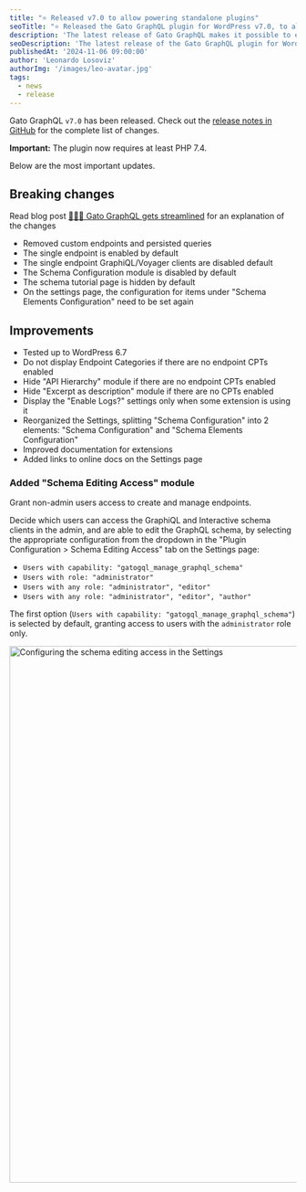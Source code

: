 ```yaml
---
title: "⭐️ Released v7.0 to allow powering standalone plugins"
seoTitle: "⭐️ Released the Gato GraphQL plugin for WordPress v7.0, to allow powering standalone plugins"
description: 'The latest release of Gato GraphQL makes it possible to embed Gato GraphQL in other plugins'
seoDescription: 'The latest release of the Gato GraphQL plugin for WordPress makes it possible to embed Gato GraphQL in other plugins'
publishedAt: '2024-11-06 09:00:00'
author: 'Leonardo Losoviz'
authorImg: '/images/leo-avatar.jpg'
tags:
  - news
  - release
---
```


Gato GraphQL `v7.0` has been released. Check out the [release notes in GitHub](https://github.com/GatoGraphQL/GatoGraphQL/releases/tag/7.0.0) for the complete list of changes.

**Important:** The plugin now requires at least PHP 7.4.

Below are the most important updates.

## Breaking changes

<Banner type="info">

Read blog post [👨🏻‍🔧 Gato GraphQL gets streamlined](/blog/gatographql-gets-streamlined) for an explanation of the changes

</Banner>

- Removed custom endpoints and persisted queries
- The single endpoint is enabled by default
- The single endpoint GraphiQL/Voyager clients are disabled default
- The Schema Configuration module is disabled by default
- The schema tutorial page is hidden by default
- On the settings page, the configuration for items under "Schema Elements Configuration" need to be set again

## Improvements

- Tested up to WordPress 6.7
- Do not display Endpoint Categories if there are no endpoint CPTs enabled
- Hide "API Hierarchy" module if there are no endpoint CPTs enabled
- Hide "Excerpt as description" module if there are no CPTs enabled
- Display the "Enable Logs?" settings only when some extension is using it
- Reorganized the Settings, splitting "Schema Configuration" into 2 elements: "Schema Configuration" and  "Schema Elements Configuration"
- Improved documentation for extensions
- Added links to online docs on the Settings page

### Added "Schema Editing Access" module

Grant non-admin users access to create and manage endpoints.

Decide which users can access the GraphiQL and Interactive schema clients in the admin, and are able to edit the GraphQL schema, by selecting the appropriate configuration from the dropdown in the "Plugin Configuration > Schema Editing Access" tab on the Settings page:

- `Users with capability: "gatogql_manage_graphql_schema"`
- `Users with role: "administrator"`
- `Users with any role: "administrator", "editor"`
- `Users with any role: "administrator", "editor", "author"`

The first option (`Users with capability: "gatogql_manage_graphql_schema"`) is selected by default, granting access to users with the `administrator` role only.

<Image
  src="/assets/guides/upstream/settings-schema-editing-access.png"
  width="1024"
  height="940"
  alt="Configuring the schema editing access in the Settings"
  caption="Configuring the schema editing access in the Settings"
/>
